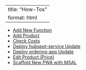 <!-- To regenerate the Markdown version of this file, enter in the terminal:
    quarto render docs/how-to/how-to-contents.qmd 
-->

---
title: "How-Tos"
format: html
---

- [Add New Function](add-new-function.html)
- [Add Product](add-product.html)
- [Check Costs](check-costs.html)
- [Deploy hubspot-service Update](deploy-hubspot-service-update.html)
- [Deploy ordering-app Update](deploy-ordering-app-update.html)
- [Edit Product (Price)](edit-product.html)
- [Scaffold New PWA with MSAL](scaffold-pwa-with-msal.html)